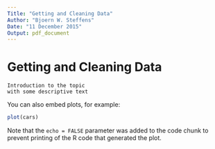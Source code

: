 ```yaml
---
Title: "Getting and Cleaning Data"
Author: "Bjoern W. Steffens"
Date: "11 December 2015"
Output: pdf_document
---
```


# Getting and Cleaning Data

    Introduction to the topic
    with some descriptive text



You can also embed plots, for example:

```r
plot(cars)
```

Note that the `echo = FALSE` parameter was added to the code chunk to prevent printing of the R code that generated the plot.
